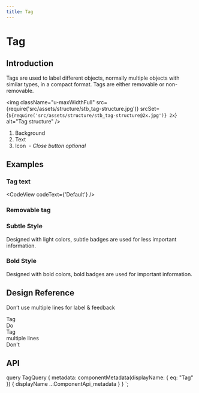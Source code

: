 ```yaml
---
title: Tag
---
```


# Tag

## Introduction

Tags are used to label different objects, normally multiple objects with similar types, in a compact format. Tags are either removable or non-removable.

<img
  className="u-maxWidthFull"
  src={require('src/assets/structure/stb_tag-structure.jpg')}
  srcSet={`${require('src/assets/structure/stb_tag-structure@2x.jpg')} 2x`}
  alt="Tag structure"
/>
<ol className="u-textGray u-marginTopTiny">
  <li>
    Background
  </li>
  <li>
    Text
  </li>
  <li>
    Icon&nbsp;
    <i className="u-text200">- Close button optional</i>
  </li>
</ol>

## Examples

### Tag text

<CodeView codeText={'<Tag>Default</Tag>'} />

### Removable tag

<CodeView codeText={tagRemove} />

### Subtle Style

Designed with light colors, subtle badges are used for less important information.

<CodeView codeText={tagSubtle} transparentBackground />

### Bold Style

Designed with bold colors, bold badges are used for important information.

<CodeView codeText={tagBold} />

## Design Reference

Don’t use multiple lines for label & feedback

<div className="Grid u-marginBottomLarge">
  <div className="u-sizeFull md:u-size1of2">
    <Tag>Tag</Tag>
    <div className="u-borderBottom u-borderLarge u-borderPositive u-marginTopSmall u-paddingTopSmall " />
    <div className="u-textPositive">Do</div>
  </div>
  <div className="u-sizeFull md:u-size1of2">
    <Tag>
      Tag
      <br />
      multiple lines
    </Tag>
    <div className="u-borderBottom u-borderLarge u-borderNegative u-marginTopSmall" />
    <div className="u-textNegative">Don't</div>
  </div>
</div>

## API

<ComponentApi metadata={props.data.metadata} />


  query TagQuery {
    metadata: componentMetadata(displayName: { eq: "Tag" }) {
      displayName
      ...ComponentApi_metadata
    }
  }
`;
